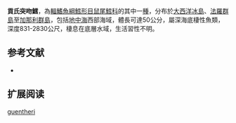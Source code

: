 {{Speciesbox
| name = 貢氏突吻鱈
| status = NE
| status_system = iucn3.1
| trend = unknow
| genus = Coryphaenoides
| species = guentheri
| authority = [[Vaillant|Vaillant]], 1888
| synonyms = *''Macrurus guentheri '',Vaillant, 1888 
*''Chalinura guentheri'',Vaillant, 1888 
}}
'''貢氏突吻鱈'''，為[[輻鰭魚綱|輻鰭魚綱]][[鱈形目|鱈形目]][[鼠尾鱈科|鼠尾鱈科]]的其中一[[種|種]]，分布於[[大西洋|大西洋]][[冰島|冰島]]、[[法羅群島|法羅群島]]至[[加那利群島|加那利群島]]，包括[[地中海|地中海]]西部海域，體長可達50公分，屬深海底棲性魚類，深度831-2830公尺，棲息在底層水域，生活習性不明。

==参考文献==
*{{FishBase_species|genus=Coryphaenoides|species=guentheri|year=2015|month=12}}

== 扩展阅读 ==
{{refbegin}}
{{wikispecies-inline|Coryphaenoides guentheri|貢氏突吻鱈}}
{{refend}}
{{Taxonbar|from=Q952042}}

[[Category:突吻鱈屬|guentheri]]


{{鱈形目小作品}}